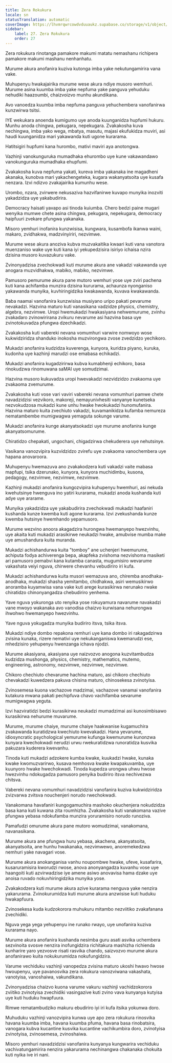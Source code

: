 ```yaml
---
title: Zera Rokukura
locale: sn
statusTranslation: automatic
coverImage: https://lhvmrqwrcowdvduuaukz.supabase.co/storage/v1/object/public/strapi-uploads/small_cover-educacion-fundamental.webp-2d51a7828a2b1309555be27f7e2a61a0.webp
sidebar:
    label: 27. Zera Rokukura
    order: 27
---
```

Zera rokukura rinotanga pamakore makumi matatu nemashanu richipera pamakore makumi mashanu nenhanhatu.

Murume akura anofanira kuziva kutonga imba yake nekutungamirira vana vake.

Muhupenyu hwakajairika murume wese akura ndiye musoro wemhuri. Murume asina kuumba imba yake nepfuma yake panguva yehuduku nehudiki haazoumbi, chaizvoizvo munhu akundikana.

Avo vanoedza kuumba imba nepfuma panguva yehuchembera vanofanirwa kunzwirwa tsitsi.

IYE wekukara anoenda kumigumo uye anoda kuunganidza hupfumi hukuru. Munhu anoda chingwa, pekugara, nepekugara. Zvakakosha kuva nechingwa, imba yako wega, mbatya, masutu, majasi ekufukidza muviri, asi haudi kuunganidza mari yakawanda kuti ugone kurarama.

Hatitsigiri hupfumi kana hurombo, mativi maviri aya anotongwa.

Vazhinji vanokunguruka mumadhaka ehurombo uye kune vakawandawo vanokunguruka mumadhaka ehupfumi.

Zvakakosha kuva nepfuma yakati, kureva imba yakanaka ine magadheni akanaka, kunobva mari yakachengeteka, kugara wakanyatsoita uye kusafa nenzara. Izvi ndizvo zvakajairika kumunhu wese.

Urombo, nzara, zvirwere nekusaziva hazvifanirwe kuvapo munyika inozviti yakadzidza uye yakabudirira.

Democracy haisati yavapo asi tinoda kuiumba. Chero bedzi paine mugari wenyika mumwe chete asina chingwa, pekugara, nepekugara, democracy haipfuuri zvekare pfungwa yakanaka.

Misoro yemhuri inofanira kunzwisisa, kungwara, kusambofa ikanwa waini, makaro, zvidhakwa, madzvinyiriri, nezvimwe.

Murume wese akura anoziva kubva muzvakaitika kwaari kuti vana vanotora muenzaniso wake uye kuti kana iyi yekupedzisira isiriyo ichaisa nzira dzisina musoro kuvazukuru vake.

Zvinonyadzisa zvechokwadi kuti murume akura ane vakadzi vakawanda uye anogara muzvidhakwa, mabiko, mabiko, nezvimwe.

Pamusoro pemurume akura pane mutoro wemhuri yose uye zviri pachena kuti kana achifamba munzira dzisina kururama, achaunza nyonganiso yakawanda munyika, kuvhiringidzika kwakawanda, kuvava kwakawanda.

Baba naamai vanofanira kunzwisisa musiyano uripo pakati pevarume nevakadzi. Hazvina maturo kuti vanasikana vadzidze physics, chemistry, algebra, nezvimwe. Uropi hwemukadzi hwakasiyana nehwemurume, zvinhu zvakadaro zvinowirirana zvikuru nevarume asi hazvina basa uye zvinotokuvadza pfungwa dzechikadzi.

Zvakakosha kuti vabereki nevana vomumhuri varwire nomwoyo wose kukwidziridza shanduko inokosha muzvirongwa zvose zvedzidzo yechikoro.

Mukadzi anofanira kudzidza kuverenga, kunyora, kuridza piyano, kuruka, kudonha uye kazhinji marudzi ose emabasa echikadzi.

Mukadzi anofanira kugadzirirwa kubva kumabhenji echikoro, basa rinokudzwa rinomuwana saMAI uye somudzimai.

Hazvina musoro kukuvadza uropi hwevakadzi nezvidzidzo zvakaoma uye zvakaoma zvemurume.

Zvakakosha kuti vose vari vaviri vabereki nevana vomumhuri pamwe chete navadzidzisi vezvikoro, makoreji, nemayunivhesiti vanyanye kunetseka nezvokudzosa mukadzi kune unhu hwake hwokukadzi hunomufanira. Hazvina maturo kuita zvechiuto vakadzi, kuvamanikidza kufamba nemureza nematambembe mumigwagwa yemaguta sokunge varume.

Mukadzi anofanira kunge akanyatsokadzi uye murume anofanira kunge akanyatsomurume.

Chiratidzo chepakati, ungochani, chigadzirwa chekuderera uye nehutsinye.

Vasikana vanozvipira kuzvidzidzo zvirefu uye zvakaoma vanochembera uye hapana anovaroora.

Muhupenyu hwemazuva ano zvakakodzera kuti vakadzi vaite mabasa mapfupi, tsika dzerunako, kunyora, kunyora muchidimbu, kusona, pedagogy, nezvimwe, nezvimwe, nezvimwe.

Kazhinji mukadzi anofanira kungozvipira kuhupenyu hwemhuri, asi nekuda kwehutsinye hwenguva ino yatiri kurarama, mukadzi anoda kushanda kuti adye uye ararame.

Munyika yakadzidza uye yakabudirira zvechokwadi mukadzi haafaniri kushanda kunze kwemba kuti agone kurarama. Izvi zvekushanda kunze kwemba hutsinye hwemhando yepamusoro.

Murume wezvino anoora akagadzira hurongwa hwemanyepo hwezvinhu, uye akaita kuti mukadzi arasikirwe neukadzi hwake, amubvise mumba make uye amushandura kuita muranda.

Mukadzi achishandurwa kuita "tomboy" ane uchenjeri hwemurume, achiputa fodya achiverenga bepa, akapfeka zvishoma nezvishoma masiketi ari pamusoro pemabvi kana kutamba canasta, mugumisiro wevarume vakashata veiyi nguva, chirwere chevanhu vebudiriro iri kufa.

Mukadzi achishandurwa kuita musori wemazuva ano, chiremba anodhaka-anodhaka, mukadzi shasha yemitambo, chidhakwa, asiri wemusikirwo anoramba kuyamwisa vana vake kuti arege kurasikirwa nerunako rwake chiratidzo chinonyangadza chebudiriro yenhema.

Yave nguva yokuronga uto renyika yose rokuyamura navarume navakadzi vane mwoyo wakanaka avo vanodisa chaizvo kurwisana nehurongwa ihwohwo hwemanyepo hwezvinhu.

Yave nguva yokugadza munyika budiriro itsva, tsika itsva.

Mukadzi ndiye dombo repakona remhuri uye kana dombo iri rakagadzirwa zvisina kunaka, rizere nemativi uye nekukanganiswa kwemarudzi ese, mhedzisiro yehupenyu hwenzanga ichava njodzi.

Murume akasiyana, akasiyana uye naizvozvo anogona kuzvitambudza kudzidza mushonga, physics, chemistry, mathematics, mutemo, engineering, astronomy, nezvimwe, nezvimwe, nezvimwe.

Chikoro chechiuto chevarume hachina maturo, asi chikoro chechiuto chevakadzi kuwedzera pakuva chisina maturo, chinosekesa zvinotyisa.

Zvinosemesa kuona vachazove madzimai, vachazove vanamai vanofanira kutakura mwana pakati pechipfuva chavo vachifamba sevarume mumigwagwa yeguta.

Izvi hazviratidzi bedzi kurasikirwa neukadzi mumadzimai asi kunosimbisawo kurasikirwa nehurume muvarume.

Murume, murume chaiye, murume chaiye haakwanise kugamuchira zvakawanda kuratidzwa kwechiuto kwevakadzi. Hana yevarume, idiosyncratic psychological yemurume kufunga kwemurume kunonzwa kunyara kwechokwadi nerudzi urwu rwekuratidzwa runoratidza kusvika pakuzara kuderera kwevanhu.

Tinoda kuti mukadzi adzokere kumba kwake, kuukadzi hwake, kunaka kwake kwomuzvarirwo, kusava nemhosva kwake kwapakuvamba, uye kuunyoro hwake hwechokwadi. Tinoda kupedza urongwa uhwu hwose hwezvinhu ndokugadza pamusoro penyika budiriro itsva nechivezwa chitsva.

Vabereki nevana vomumhuri navadzidzisi vanofanira kuziva kukwidziridza zvizvarwa zvitsva nouchenjeri norudo rwechokwadi.

Vanakomana havafaniri kungogamuchira mashoko okuchenjera nokudzidza basa kana kuti kuwana zita roumhizha. Zvakakosha kuti vanakomana vazive pfungwa yebasa ndokufamba munzira yoruramisiro norudo runoziva.

Pamafudzi omurume akura pane mutoro womudzimai, vanakomana, navanasikana.

Murume akura ane pfungwa huru yebasa, akachena, akanyatsoita, akanyatsoita, ane hunhu hwakanaka, nezvimwewo, anoremekedzwa nemhuri yake navagari vose.

Murume akura anokanganisa vanhu noupombwe hwake, ufeve, kusafarira, kusaruramisira kworudzi rwose, anova anonyangadza kuvanhu vose uye haangoiti kuti azvirwadzise iye amene asiwo anovavisa hama dzake uye anoisa ruvado nokuvhiringidzika munyika yose.

Zvakakodzera kuti murume akura azive kurarama nenguva yake nenzira yakarurama. Zvinokurumidza kuti murume akura anzwisise kuti huduku hwakapfuura.

Zvinosekesa kuda kudzokorora muhukuru mitambo nezviitiko zvakafanana zvechidiki.

Nguva yega yega yehupenyu ine runako rwayo, uye unofanira kuziva kurarama nayo.

Murume akura anofanira kushanda nesimba guru asati asvika uchembera sezvinoita svosve nenzira inofungidzira richitakura mashizha richienda kunharire yaro yezvosve risati rasvika chando, saizvozvo murume akura anofanirawo kuita nokukurumidza nokufungidzira.

Varume vechiduku vazhinji vanopedza zvisina maturo ukoshi hwavo hwose hwoupenyu, uye pavanosvika zera rokukura vanozviwana vakashata, vanotyisa, vanoshaiwa, vakundikana.

Zvinonyadzisa chaizvo kuona varume vakuru vazhinji vachidzokorora zviitiko zvinotyisa zvechidiki vasingazive kuti zvino vava kunyanya kutyisa uye kuti huduku hwapfuura.

Rimwe rematambudziko makuru ebudiriro iyi iri kufa itsika yokunwa doro.

Muhuduku vazhinji vanozvipira kunwa uye apo zera rokukura rinosvika havana kuumba imba, havana kuumba pfuma, havana basa rinobatsira, vanogara kubva kucantine kusvika kucantine vachikumbira doro, zvinotyisa zvinotyisa, zvinosemesa, zvinoshaiwa.

Misoro yemhuri navadzidzisi vanofanira kunyanya kungwarira vechiduku vachivatungamirira nenzira yakarurama nechinangwa chakanaka chokuita kuti nyika ive iri nani.

